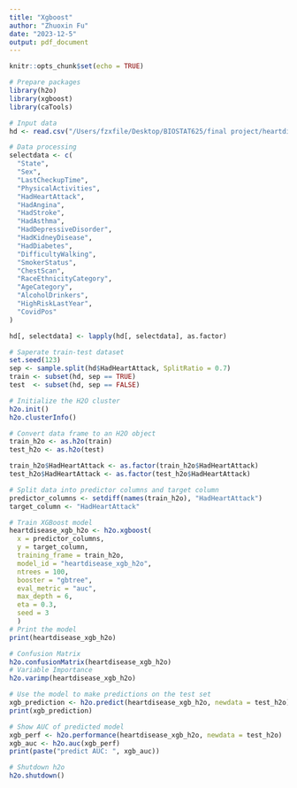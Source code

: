 ```yaml
---
title: "Xgboost"
author: "Zhuoxin Fu"
date: "2023-12-5"
output: pdf_document
---
```


```r
knitr::opts_chunk$set(echo = TRUE)
```

```r
# Prepare packages
library(h2o)
library(xgboost)
library(caTools)
```

```r
# Input data
hd <- read.csv("/Users/fzxfile/Desktop/BIOSTAT625/final project/heartdisease_cleaned_data_final.csv")

# Data processing
selectdata <- c(
  "State",
  "Sex",
  "LastCheckupTime",
  "PhysicalActivities",
  "HadHeartAttack",
  "HadAngina",
  "HadStroke",
  "HadAsthma",
  "HadDepressiveDisorder",
  "HadKidneyDisease",
  "HadDiabetes",
  "DifficultyWalking",
  "SmokerStatus",
  "ChestScan",
  "RaceEthnicityCategory",
  "AgeCategory",
  "AlcoholDrinkers",
  "HighRiskLastYear",
  "CovidPos"
)

hd[, selectdata] <- lapply(hd[, selectdata], as.factor)
```

```r
# Saperate train-test dataset
set.seed(123)
sep <- sample.split(hd$HadHeartAttack, SplitRatio = 0.7)
train <- subset(hd, sep == TRUE)
test  <- subset(hd, sep == FALSE)
```

```r
# Initialize the H2O cluster
h2o.init()
h2o.clusterInfo()
```

```r
# Convert data frame to an H2O object
train_h2o <- as.h2o(train)
test_h2o <- as.h2o(test)

train_h2o$HadHeartAttack <- as.factor(train_h2o$HadHeartAttack)
test_h2o$HadHeartAttack <- as.factor(test_h2o$HadHeartAttack)
```

```r
# Split data into predictor columns and target column
predictor_columns <- setdiff(names(train_h2o), "HadHeartAttack")
target_column <- "HadHeartAttack"
```

```r
# Train XGBoost model
heartdisease_xgb_h2o <- h2o.xgboost(
  x = predictor_columns,
  y = target_column,
  training_frame = train_h2o,
  model_id = "heartdisease_xgb_h2o",
  ntrees = 100,
  booster = "gbtree", 
  eval_metric = "auc", 
  max_depth = 6, 
  eta = 0.3, 
  seed = 3
  )
# Print the model
print(heartdisease_xgb_h2o)
```

```r
# Confusion Matrix
h2o.confusionMatrix(heartdisease_xgb_h2o)
# Variable Importance
h2o.varimp(heartdisease_xgb_h2o)
```

```r
# Use the model to make predictions on the test set
xgb_prediction <- h2o.predict(heartdisease_xgb_h2o, newdata = test_h2o)
print(xgb_prediction)
```

```r
# Show AUC of predicted model
xgb_perf <- h2o.performance(heartdisease_xgb_h2o, newdata = test_h2o)
xgb_auc <- h2o.auc(xgb_perf)
print(paste("predict AUC: ", xgb_auc))
```

```r
# Shutdown h2o
h2o.shutdown()
```

